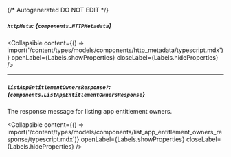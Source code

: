 {/* Autogenerated DO NOT EDIT  */}

##### `httpMeta`: *{`components.HTTPMetadata`}*

<Collapsible content={() => import('/content/types/models/components/http_metadata/typescript.mdx')} openLabel={Labels.showProperties} closeLabel={Labels.hideProperties} />


---
##### `listAppEntitlementOwnersResponse?`: *{`components.ListAppEntitlementOwnersResponse`}*
The response message for listing app entitlement owners.

<Collapsible content={() => import('/content/types/models/components/list_app_entitlement_owners_response/typescript.mdx')} openLabel={Labels.showProperties} closeLabel={Labels.hideProperties} />



